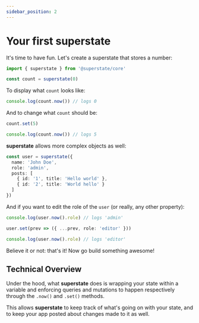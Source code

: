 ```yaml
---
sidebar_position: 2
---
```


# Your first superstate

It's time to have fun. Let's create a superstate that stores a number:

```typescript
import { superstate } from '@superstate/core'

const count = superstate(0)
```

To display what `count` looks like:

```typescript
console.log(count.now()) // logs 0
```

And to change what `count` should be:

```typescript
count.set(5)

console.log(count.now()) // logs 5
```

**superstate** allows more complex objects as well:

```ts
const user = superstate({
  name: 'John Doe',
  role: 'admin',
  posts: [
    { id: '1', title: 'Hello world' },
    { id: '2', title: 'World hello' }
  ]
})
```

And if you want to edit the role of the `user` (or really, any other property):

```ts {3}
console.log(user.now().role) // logs 'admin'

user.set(prev => ({ ...prev, role: 'editor' }))

console.log(user.now().role) // logs 'editor'
```

Believe it or not: that's it! Now go build something awesome!

## Technical Overview

Under the hood, what **superstate** does is wrapping your state within a variable and
enforcing queries and mutations to happen respectively through the `.now()` and `.set()` methods.

This allows **superstate** to keep track of what's going on with your state, and to keep your
app posted about changes made to it as well.
